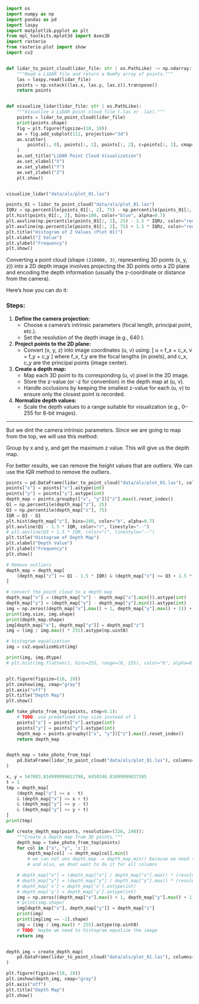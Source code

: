```python
import os
import numpy as np
import pandas as pd
import laspy
import matplotlib.pyplot as plt
from mpl_toolkits.mplot3d import Axes3D
import rasterio
from rasterio.plot import show
import cv2


def lidar_to_point_cloud(lidar_file: str | os.PathLike) -> np.ndarray:
    """Read a LiDAR file and return a NumPy array of points."""
    las = laspy.read(lidar_file)
    points = np.vstack((las.x, las.y, las.z)).transpose()
    return points


def visualize_lidar(lidar_file: str | os.PathLike):
    """Visualize a LiDAR point cloud file (.las or .laz)."""
    points = lidar_to_point_cloud(lidar_file)
    print(points.shape)
    fig = plt.figure(figsize=(10, 10))
    ax = fig.add_subplot(111, projection="3d")
    ax.scatter(
        points[:, 0], points[:, 1], points[:, 2], c=points[:, 2], cmap="viridis", s=0.5
    )
    ax.set_title("LiDAR Point Cloud Visualization")
    ax.set_xlabel("X")
    ax.set_ylabel("Y")
    ax.set_zlabel("Z")
    plt.show()


visualize_lidar("data/als/plot_01.las")
```


```python
points_01 = lidar_to_point_cloud("data/als/plot_01.las")
IQRz = np.percentile(points_01[:, 2], 75) - np.percentile(points_01[:, 2], 25)
plt.hist(points_01[:, 2], bins=100, color="blue", alpha=0.7)
plt.axvline(np.percentile(points_01[:, 2], 25) - 1.5 * IQRz, color="red", linestyle="--")
plt.axvline(np.percentile(points_01[:, 2], 75) + 1.5 * IQRz, color="red", linestyle="--")
plt.title("Histogram of Z Values (Plot 01)")
plt.xlabel("Z Value")
plt.ylabel("Frequency")
plt.show()
```


Converting a point cloud (shape `(218000, 3)`, representing 3D points (x, y, z)) into a 2D depth image involves projecting the 3D points onto a 2D plane and encoding the depth information (usually the z-coordinate or distance from the camera).

Here’s how you can do it:

### Steps:

1. **Define the camera projection:**
   - Choose a camera's intrinsic parameters (focal length, principal point, etc.).
   - Set the resolution of the depth image (e.g., 640 \times 480).

2. **Project points to the 2D plane:**
   - Convert (x, y, z) into image coordinates (u, v) using:
     \[
     u = f_x \cdot \frac{x}{z} + c_x, \quad v = f_y \cdot \frac{y}{z} + c_y
     \]
     where f_x, f_y are the focal lengths (in pixels), and c_x, c_y are the principal points (image center).

3. **Create a depth map:**
   - Map each 3D point to its corresponding (u, v) pixel in the 2D image.
   - Store the z-value (or -z for convention) in the depth map at (u, v).
   - Handle occlusions by keeping the smallest z-value for each (u, v) to ensure only the closest point is recorded.

4. **Normalize depth values:**
   - Scale the depth values to a range suitable for visualization (e.g., 0–255 for 8-bit images).

---

But we dint the camera intrinsic parameters. Since we are going to map from the top, we will use this method:

Group by x and y, and get the maximum z value. This will give us the depth map.

For better results, we can remove the height values that are outliers. We can use the IQR method to remove the outliers.

```python
points = pd.DataFrame(lidar_to_point_cloud("data/als/plot_01.las"), columns=["x", "y", "z"])
points["x"] = points["x"].astype(int)
points["y"] = points["y"].astype(int)
depth_map = points.groupby(["x", "y"])["z"].max().reset_index()
Q1 = np.percentile(depth_map["z"], 25)
Q3 = np.percentile(depth_map["z"], 75)
IQR = Q3 - Q1
plt.hist(depth_map["z"], bins=100, color="b", alpha=0.7)
plt.axvline(Q1 - 1.5 * IQR, color="r", linestyle="--")
# plt.axvline(Q3 + 1.5 * IQR, color="r", linestyle="--")
plt.title("Histogram of Depth Map")
plt.xlabel("Depth Value")
plt.ylabel("Frequency")
plt.show()
```

```python
# Remove outliers
depth_map = depth_map[
    (depth_map["z"] >= Q1 - 1.5 * IQR) & (depth_map["z"] <= Q3 + 1.5 * IQR)
]

# convert the point cloud to a depth map
depth_map["x"] = (depth_map["x"] - depth_map["x"].min()).astype(int)
depth_map["y"] = (depth_map["y"] - depth_map["y"].min()).astype(int)
img = np.zeros((depth_map["x"].max() + 1, depth_map["y"].max() + 1)) + depth_map["z"].min()
print(img.size, img.shape)
print(depth_map.shape)
img[depth_map["x"], depth_map["y"]] = depth_map["z"]
img = (img / img.max() * 255).astype(np.uint8)

# histogram equalization
img = cv2.equalizeHist(img)

print(img, img.dtype)
# plt.hist(img.flatten(), bins=255, range=(0, 255), color="b", alpha=0.7)


plt.figure(figsize=(10, 10))
plt.imshow(img, cmap="gray")
plt.axis("off")
plt.title("Depth Map")
plt.show()
```


```python
def take_photo_from_top(points, step=0.1):
    # TODO: use predefined step size instead of 1
    points["x"] = points["x"].astype(int)
    points["y"] = points["y"].astype(int)
    depth_map = points.groupby(["x", "y"])["z"].max().reset_index()
    return depth_map


depth_map = take_photo_from_top(
    pd.DataFrame(lidar_to_point_cloud("data/als/plot_01.las"), columns=["x", "y", "z"])
)

x, y = 547083.814999999012798, 6450346.83899999037385
t = 1
tmp = depth_map[
    (depth_map["x"] >= x - t)
    & (depth_map["x"] <= x + t)
    & (depth_map["y"] >= y - t)
    & (depth_map["y"] <= y + t)
]
print(tmp)
```

```python

def create_depth_map(points, resolution=(320, 240)):
    """Create a depth map from 3D points."""
    depth_map = take_photo_from_top(points)
    for col in ["x", "y", 'z']:
        depth_map[col] -= depth_map[col].min()
        # we can not ues depth_map -= depth_map.min() because we need to preserve the columns dtypes
        # and also, we dnot want to do it for all columns

    # depth_map["x"] = (depth_map["x"] / depth_map["x"].max() * (resolution[0] - 1)).astype(int)
    # depth_map["y"] = (depth_map["y"] / depth_map["y"].max() * (resolution[1] - 1)).astype(int)
    # depth_map['x'] = depth_map['x'].astype(int)
    # depth_map['y'] = depth_map['y'].astype(int)  
    img = np.zeros((depth_map["x"].max() + 1, depth_map["y"].max() + 1)) -1
    # print(img.shape)
    img[depth_map["x"], depth_map["y"]] = depth_map["z"]
    print(img)
    print(img[img == -1].shape)
    img = (img / img.max() * 255).astype(np.uint8)
    # TODO: maybe we need to histogram equalize the image
    return img


depth_img = create_depth_map(
    pd.DataFrame(lidar_to_point_cloud("data/als/plot_01.las"), columns=["x", "y", "z"])
)

plt.figure(figsize=(10, 10))
plt.imshow(depth_img, cmap="gray")
plt.axis("off")
plt.title("Depth Map")
plt.show()
```

```python

```